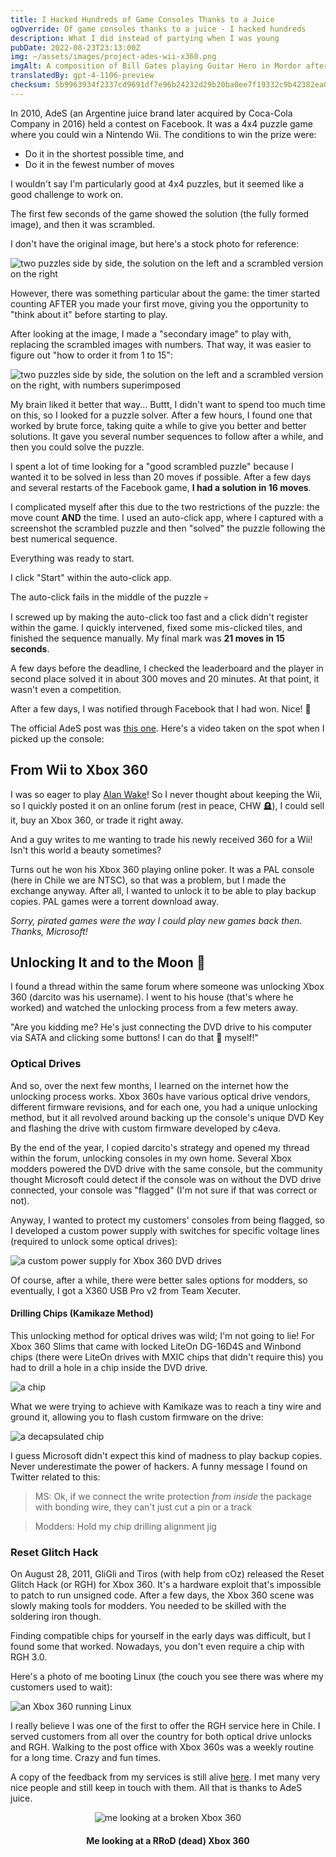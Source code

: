 ```yaml
---
title: I Hacked Hundreds of Game Consoles Thanks to a Juice
ogOverride: Of game consoles thanks to a juice - I hacked hundreds
description: What I did instead of partying when I was young
pubDate: 2022-08-23T23:13:00Z
img: ~/assets/images/project-ades-wii-x360.png
imgAlt: A composition of Bill Gates playing Guitar Hero in Mordor after being pwned by AdeS juice
translatedBy: gpt-4-1106-preview
checksum: 5b9963934f2337cd9691df7e96b24232d29b20ba0ee7f19332c9b42382ea01f2
---
```



In 2010, AdeS (an Argentine juice brand later acquired by Coca-Cola Company in 2016) held a contest on Facebook.
It was a 4x4 puzzle game where you could win a Nintendo Wii. The conditions to win the prize were:

- Do it in the shortest possible time, and
- Do it in the fewest number of moves

I wouldn't say I'm particularly good at 4x4 puzzles, but it seemed like a good challenge to work on.

The first few seconds of the game showed the solution (the fully formed image), and then it was scrambled.

I don't have the original image, but here's a stock photo for reference:

<Image
  src={Puzzle}
  alt="two puzzles side by side, the solution on the left and a scrambled version on the right"
  format="webp"
/>

However, there was something particular about the game: the timer started counting AFTER you made your first move, giving you the opportunity to
"think about it" before starting to play.

After looking at the image, I made a "secondary image" to play with, replacing the scrambled images with numbers.
That way, it was easier to figure out "how to order it from 1 to 15":

<Image
  src={PuzzleNumbered}
  alt="two puzzles side by side, the solution on the left and a scrambled version on the right, with numbers superimposed"
  format="webp"
/>

My brain liked it better that way... Buttt, I didn't want to spend too much time on this, so I looked for a puzzle solver. After a few hours, I found
one that worked by brute force, taking quite a while to give you better and better solutions. It gave you several number sequences
to follow after a while, and then you could solve the puzzle.

I spent a lot of time looking for a "good scrambled puzzle" because I wanted it to be solved in less than 20 moves if possible.
After a few days and several restarts of the Facebook game, **I had a solution in 16 moves**.

I complicated myself after this due to the two restrictions of the puzzle: the move count **AND** the time. I used an auto-click app, where I captured with a screenshot the
scrambled puzzle and then "solved" the puzzle following the best numerical sequence.

Everything was ready to start.

I click "Start" within the auto-click app.

The auto-click fails in the middle of the puzzle 💀

I screwed up by making the auto-click too fast and a click didn't register within the game. I quickly intervened, fixed some mis-clicked tiles, and finished
the sequence manually. My final mark was **21 moves in 15 seconds**.

A few days before the deadline, I checked the leaderboard and the player in second place solved it in about 300 moves and 20 minutes.
At that point, it wasn't even a competition.

After a few days, I was notified through Facebook that I had won. Nice! 🎉

The official AdeS post was [this one](https://web.archive.org/web/20101028002731/http://www.ades.cl/blog/2010/06/ya-tenemos-los-ganadores-de-puzzle-ades/).
Here's a video taken on the spot when I picked up the console:

<YouTube id="Uf5JHxDxNRw" />

## From Wii to Xbox 360

I was so eager to play [Alan Wake](https://en.wikipedia.org/wiki/Alan_Wake)! So I never thought about keeping the Wii, so I quickly posted it
on an online forum (rest in peace, CHW 🪦), I could sell it, buy an Xbox 360, or trade it right away.

And a guy writes to me wanting to trade his newly received 360 for a Wii! Isn't this world a beauty sometimes?

Turns out he won his Xbox 360 playing online poker. It was a PAL console (here in Chile we are NTSC), so that was a problem, but
I made the exchange anyway. After all, I wanted to unlock it to be able to play backup copies. PAL games were a torrent download away.

_Sorry, pirated games were the way I could play new games back then. Thanks, Microsoft!_

## Unlocking It and to the Moon 🚀

I found a thread within the same forum where someone was unlocking Xbox 360 (darcito was his username). I went to his house (that's where he worked)
and watched the unlocking process from a few meters away.

"Are you kidding me? He's just connecting the DVD drive to his computer via SATA and clicking some buttons! I can do that 💩 myself!"

### Optical Drives

And so, over the next few months, I learned on the internet how the unlocking process works. Xbox 360s have various
optical drive vendors, different firmware revisions, and for each one, you had a unique unlocking method, but it all revolved around backing up the
console's unique DVD Key and flashing the drive with custom firmware developed by c4eva.

By the end of the year, I copied darcito's strategy and opened my thread within the forum, unlocking consoles in my own home.
Several Xbox modders powered the DVD drive with the same console, but the community thought Microsoft could detect if the console was on
without the DVD drive connected, your console was "flagged" (I'm not sure if that was correct or not).

Anyway, I wanted to protect my customers' consoles from being flagged, so I developed a custom power supply with switches for
specific voltage lines (required to unlock some optical drives):

<Image src={X360PowerSupply} alt="a custom power supply for Xbox 360 DVD drives" format="webp" />

Of course, after a while, there were better sales options for modders, so eventually, I got a X360 USB Pro v2 from Team Xecuter.

#### Drilling Chips (Kamikaze Method)

This unlocking method for optical drives was wild; I'm not going to lie! For Xbox 360 Slims that came with locked LiteOn DG-16D4S and Winbond chips
(there were LiteOn drives with MXIC chips that didn't require this) you had to drill a hole in a chip inside the DVD drive.

<Image src={KamikazeLocation} alt="a chip" format="webp" />

What we were trying to achieve with Kamikaze was to reach a tiny wire and ground it, allowing you to flash custom firmware on the drive:

<Image src={WinbondExploitLines} alt="a decapsulated chip" format="webp" />

I guess Microsoft didn't expect this kind of madness to play backup copies. Never underestimate the power of hackers.
A funny message I found on Twitter related to this:

> MS: Ok, if we connect the write protection _from inside_ the package with bonding wire, they can't just cut a pin or a track

> Modders: Hold my chip drilling alignment jig

### Reset Glitch Hack

On August 28, 2011, GliGli and Tiros (with help from cOz) released the Reset Glitch Hack (or RGH) for Xbox 360. It's a hardware exploit that's impossible to patch
to run unsigned code. After a few days, the Xbox 360 scene was slowly making tools for modders. You needed
to be skilled with the soldering iron though.

Finding compatible chips for yourself in the early days was difficult, but I found some that worked.
Nowadays, you don't even require a chip with RGH 3.0.

Here's a photo of me booting Linux (the couch you see there was where my customers used to wait):

<Image src={X360Linux} alt="an Xbox 360 running Linux" format="webp" />

I really believe I was one of the first to offer the RGH service here in Chile. I served customers from all over the country for both
optical drive unlocks and RGH. Walking to the post office with Xbox 360s was a weekly routine for a long time. Crazy and fun times.

A copy of the feedback from my services is still alive [here](https://www.capa9.net/temas/feedback-de-sbarrenechea.899146/).
I met many very nice people and still keep in touch with them. All that is thanks to AdeS juice.

<p align="center">
  <Image src={XboxRRoD} alt="me looking at a broken Xbox 360" format="webp" />
  <h4 align="center">Me looking at a RRoD (dead) Xbox 360</h4>
</p>
